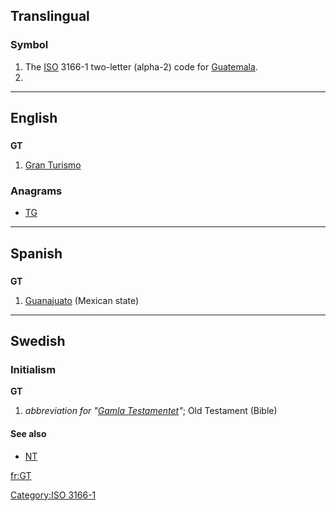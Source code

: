 {{also|Gt|.gt}}
==Translingual==
===Symbol===
{{infl|mul|symbol}}
# The [[ISO]] 3166-1 two-letter (alpha-2) code for [[Guatemala]].
# {{SI-unit-abb|giga|tesla|[[magnetic flux density]]}}

[[Category:ISO 3166-1]]
----

==English==
==={{abbreviation}}===
'''GT'''
# [[Gran Turismo]]

===Anagrams===
* [[TG#English|TG]]

----

==Spanish==

==={{abbreviation|es}}===
'''GT'''

# [[Guanajuato]] (Mexican state)

----

==Swedish==

===Initialism===
'''GT'''

# ''abbreviation for "[[Gamla Testamentet]]"''; Old Testament (Bible)

====See also====
*[[NT]]

[[fr:GT]]